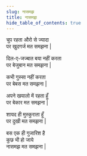 ```yaml
---
slug: नासमझ
title: नासमझ
hide_table_of_contents: true
---
```


चुप रहता औरो से ज्यादा  
पर खुदगर्ज मत समझना |

दिल-ए-जज्बात बया नहीं करता  
पर बेजुबान मत समझना |

कभी गुस्सा नहीं करता  
पर बेबस मत समझना |

अपने खयालो में रहता हूँ  
पर बेकार मत समझना |

शायद ही मुस्कुराता हूँ  
पर दुखी मत समझना |

बस एक ही गुजारिश है  
कुछ भी हो जाये  
नासमझ मत समझना |
